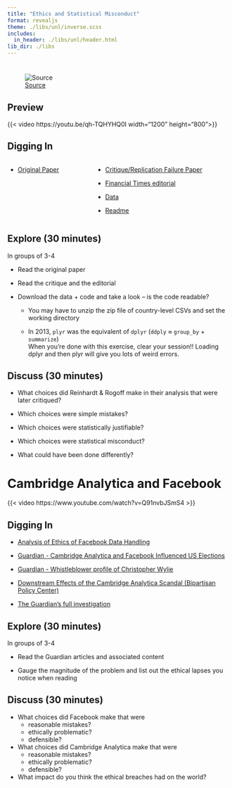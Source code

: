 ```yaml
---
title: "Ethics and Statistical Misconduct"
format: revealjs
theme: ./libs/unl/inverse.scss
includes:
  in_header: ./libs/unl/header.html
lib_dir: ./libs
---
```


# 

![[Source](https://web.archive.org/web/20250331224638/https://www.nbcnews.com/news/world/excel-error-heard-round-world-flna1c9373424)](images/clipboard-414260364.png)

## Preview

{{< video https://youtu.be/qh-TQHYHQ0I width="1200" height="800">}}

## Digging In {.r-fit-text}

::: columns
::: column

- [Original Paper](https://www.nber.org/system/files/working_papers/w15639/w15639.pdf)

:::

::: column
- [Critique/Replication Failure Paper](https://web.archive.org/web/20130418125357/http://www.peri.umass.edu/fileadmin/pdf/working_papers/working_papers_301-350/WP322.pdf)

- [Financial Times editorial](https://web.archive.org/web/20130423072121/http://www.peri.umass.edu/fileadmin/pdf/working_papers/working_papers_301-350/FT_Pollin_Ash.pdf)

- [Data](https://web.archive.org/web/20130604152658/http://www.peri.umass.edu/fileadmin/pdf/working_papers/working_papers_301-350/HAP-RR-GITD-code.zip)

- [Readme](https://web.archive.org/web/20130425234809/http://www.peri.umass.edu/fileadmin/pdf/working_papers/working_papers_301-350/PERI_WP322_readme.txt)

:::
:::

## Explore (30 minutes)

In groups of 3-4

- Read the original paper

- Read the critique and the editorial

- Download the data + code and take a look -- is the code readable?
  - You may have to unzip the zip file of country-level CSVs and set the working directory
  
  - In 2013, `plyr` was the equivalent of `dplyr` (`ddply` $\approx$ `group_by` + `summarize`)    
  [When you're done with this exercise, clear your session!! Loading dplyr and then plyr will give you lots of weird errors.]{.emph .red}
  

## Discuss (30 minutes)

- What choices did Reinhardt & Rogoff make in their analysis that were later critiqued?

- Which choices were simple mistakes?

- Which choices were statistically justifiable?

- Which choices were statistical misconduct?

- What could have been done differently?

# Cambridge Analytica and Facebook

{{< video https://www.youtube.com/watch?v=Q91nvbJSmS4 >}}


## Digging In

- [Analysis of Ethics of Facebook Data Handling](https://repositories.lib.utexas.edu/server/api/core/bitstreams/25af2643-9128-49d2-863e-cb5ff3aee9ce/content)

- [Guardian - Cambridge Analytica and Facebook Influenced US Elections](https://web.archive.org/web/20250407142019/https://www.theguardian.com/news/2018/mar/17/cambridge-analytica-facebook-influence-us-election)

- [Guardian - Whistleblower profile of Christopher Wylie](https://web.archive.org/web/20250407142129/https://www.theguardian.com/news/2018/mar/17/data-war-whistleblower-christopher-wylie-faceook-nix-bannon-trump)

- [Downstream Effects of the Cambridge Analytica Scandal (Bipartisan Policy Center)](https://bipartisanpolicy.org/blog/cambridge-analytica-controversy/)

- [The Guardian's full investigation](https://www.theguardian.com/news/series/cambridge-analytica-files)

## Explore (30 minutes)

In groups of 3-4

- Read the Guardian articles and associated content

- Gauge the magnitude of the problem and list out the ethical lapses you notice when reading



## Discuss (30 minutes)

- What choices did Facebook make that were 
  - reasonable mistakes?
  - ethically problematic? 
  - defensible?

- What choices did Cambridge Analytica make that were 
  - reasonable mistakes?
  - ethically problematic? 
  - defensible?

- What impact do you think the ethical breaches had on the world?

